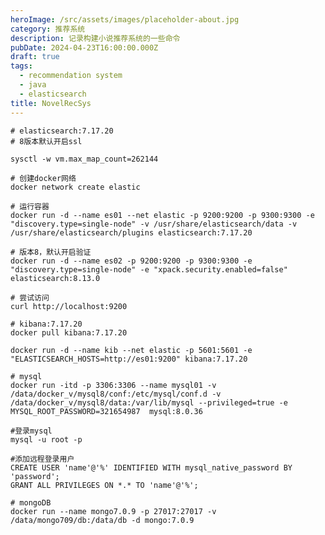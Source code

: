 ```yaml
---
heroImage: /src/assets/images/placeholder-about.jpg
category: 推荐系统
description: 记录构建小说推荐系统的一些命令
pubDate: 2024-04-23T16:00:00.000Z
draft: true
tags:
  - recommendation system
  - java
  - elasticsearch
title: NovelRecSys
---
```


```shell
# elasticsearch:7.17.20
# 8版本默认开启ssl

sysctl -w vm.max_map_count=262144

# 创建docker网络
docker network create elastic

# 运行容器
docker run -d --name es01 --net elastic -p 9200:9200 -p 9300:9300 -e "discovery.type=single-node" -v /usr/share/elasticsearch/data -v /usr/share/elasticsearch/plugins elasticsearch:7.17.20

# 版本8，默认开启验证
docker run -d --name es02 -p 9200:9200 -p 9300:9300 -e "discovery.type=single-node" -e "xpack.security.enabled=false"  elasticsearch:8.13.0

# 尝试访问
curl http://localhost:9200
```

```shell
# kibana:7.17.20
docker pull kibana:7.17.20

docker run -d --name kib --net elastic -p 5601:5601 -e "ELASTICSEARCH_HOSTS=http://es01:9200" kibana:7.17.20
```

```shell
# mysql
docker run -itd -p 3306:3306 --name mysql01 -v /data/docker_v/mysql8/conf:/etc/mysql/conf.d -v /data/docker_v/mysql8/data:/var/lib/mysql --privileged=true -e MYSQL_ROOT_PASSWORD=321654987  mysql:8.0.36

#登录mysql
mysql -u root -p

#添加远程登录用户
CREATE USER 'name'@'%' IDENTIFIED WITH mysql_native_password BY 'password';
GRANT ALL PRIVILEGES ON *.* TO 'name'@'%';
```

```shell
# mongoDB
docker run --name mongo7.0.9 -p 27017:27017 -v /data/mongo709/db:/data/db -d mongo:7.0.9
```
